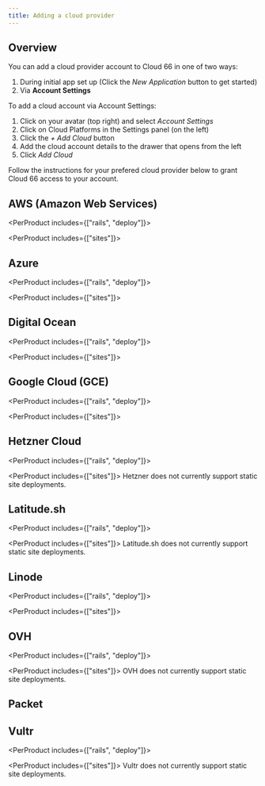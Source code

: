 ```yaml
---
title: Adding a cloud provider
---
```




## Overview

You can add a cloud provider account to Cloud 66 in one of two ways:

1. During initial app set up (Click the *New Application* button to get started)
2. Via **Account Settings**

To add a cloud account via Account Settings:

1. Click on your avatar (top right) and select *Account Settings*
2. Click on Cloud Platforms in the Settings panel (on the left)
3. Click the *+ Add Cloud* button
4. Add the cloud account details to the drawer that opens from the left 
5. Click *Add Cloud*

Follow the instructions for your prefered cloud provider below to grant Cloud 66 access to your account.


## AWS (Amazon Web Services)

<PerProduct includes={["rails", "deploy"]}>
<AwsPartial />
</PerProduct>

<PerProduct includes={["sites"]}>
<AwsStaticPartial />
</PerProduct>

## Azure

<PerProduct includes={["rails", "deploy"]}>
<AzurePartial />
</PerProduct>

<PerProduct includes={["sites"]}>
<AzureStaticPartial />
</PerProduct>

## Digital Ocean

<PerProduct includes={["rails", "deploy"]}>
<DoPartial />
</PerProduct>

<PerProduct includes={["sites"]}>
<DoStaticPartial />
</PerProduct>

## Google Cloud (GCE)

<PerProduct includes={["rails", "deploy"]}>
<GcePartial />
</PerProduct>

<PerProduct includes={["sites"]}>
<GceStaticPartial />
</PerProduct>

## Hetzner Cloud
<PerProduct includes={["rails", "deploy"]}>
<HetznerPartial />
</PerProduct>

<PerProduct includes={["sites"]}>
Hetzner does not currently support static site deployments.
</PerProduct>

## Latitude.sh
<PerProduct includes={["rails", "deploy"]}>
<LatitudeshPartial />
</PerProduct>

<PerProduct includes={["sites"]}>
Latitude.sh does not currently support static site deployments.
</PerProduct>

## Linode

<PerProduct includes={["rails", "deploy"]}>
<LinodePartial />
</PerProduct>

<PerProduct includes={["sites"]}>
<LinodeStaticPartial />
</PerProduct>

## OVH
<PerProduct includes={["rails", "deploy"]}>
<OvhPartial />
</PerProduct>

<PerProduct includes={["sites"]}>
OVH does not currently support static site deployments.
</PerProduct>

## Packet
<PacketPartial />

## Vultr
<PerProduct includes={["rails", "deploy"]}>
<VultrPartial />
</PerProduct>

<PerProduct includes={["sites"]}>
Vultr does not currently support static site deployments.
</PerProduct>
